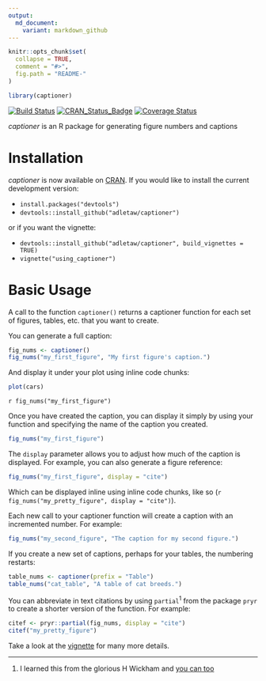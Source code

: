 ```yaml
---
output:
  md_document:
    variant: markdown_github
---
```


<!-- README.md is generated from README.Rmd. Please edit that file -->

```r
knitr::opts_chunk$set(
  collapse = TRUE,
  comment = "#>",
  fig.path = "README-"
)

library(captioner)
```

[![Build Status](https://travis-ci.org/adletaw/captioner.png?branch=master)](https://travis-ci.org/adletaw/captioner)
[![CRAN_Status_Badge](http://www.r-pkg.org/badges/version/captioner)](http://cran.r-project.org/package=captioner)
[![Coverage Status](https://coveralls.io/repos/adletaw/captioner/badge.svg?branch=master&service=github)](https://coveralls.io/github/adletaw/captioner?branch=master)


*captioner* is an R package for generating figure numbers and captions

# Installation

*captioner* is now available on [CRAN](https://cran.r-project.org/web/packages/captioner/index.html).
If you would like to install the current development version:

* `install.packages("devtools")`
* `devtools::install_github("adletaw/captioner")`

or if you want the vignette:

* `devtools::install_github("adletaw/captioner", build_vignettes = TRUE)`
* `vignette("using_captioner")`

# Basic Usage

A call to the function `captioner()` returns a captioner function for each set of figures, tables, etc. that you want to create.

You can generate a full caption:

```r
fig_nums <- captioner()
fig_nums("my_first_figure", "My first figure's caption.")
```

And display it under your plot using inline code chunks:

```r
plot(cars)
```

`r fig_nums("my_first_figure")`

Once you have created the caption, you can display it simply by using your function and specifying the name of the caption you created.

```r
fig_nums("my_first_figure")
```

The `display` parameter allows you to adjust how much of the caption is displayed.  For example, you can also generate a figure reference:

```r
fig_nums("my_first_figure", display = "cite")
```

Which can be displayed inline using inline code chunks, like so (`r fig_nums("my_pretty_figure", display = "cite")`).

Each new call to your captioner function will create a caption with an incremented number.  For example:

```r
fig_nums("my_second_figure", "The caption for my second figure.")
```


If you create a new set of captions, perhaps for your tables, the numbering restarts:

```r
table_nums <- captioner(prefix = "Table")
table_nums("cat_table", "A table of cat breeds.")
```

You can abbreviate in text citations by using `partial`<sup>1</sup> from the package `pryr` to create a shorter version of the function.  For example:

```r
citef <- pryr::partial(fig_nums, display = "cite")
citef("my_pretty_figure")
```

Take a look at the [vignette](https://github.com/adletaw/captioner/tree/master/vignettes/using_captioner.Rmd) for many more details.

***

1.  I learned this from the glorious H Wickham and [you can too](http://adv-r.had.co.nz/)
